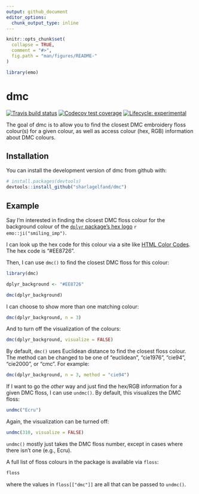 ```yaml
---
output: github_document
editor_options: 
  chunk_output_type: inline
---
```


<!-- README.md is generated from README.Rmd. Please edit that file -->

```r
knitr::opts_chunk$set(
  collapse = TRUE,
  comment = "#>",
  fig.path = "man/figures/README-"
)

library(emo)
```

# dmc

<!-- badges: start -->
[![Travis build status](https://travis-ci.org/sharlagelfand/dmc.svg?branch=master)](https://travis-ci.org/sharlagelfand/dmc)
[![Codecov test coverage](https://codecov.io/gh/sharlagelfand/dmc/branch/master/graph/badge.svg)](https://codecov.io/gh/sharlagelfand/dmc?branch=master)
[![Lifecycle: experimental](https://img.shields.io/badge/lifecycle-experimental-orange.svg)](https://www.tidyverse.org/lifecycle/#experimental)
<!-- badges: end -->

The goal of dmc is to allow you to find the closest DMC embroidery floss colour(s) for a given colour, as well as access colour (hex, RGB) information about DMC colours.

## Installation

You can install the development version of dmc from github with:

``` r
# install.packages(devtools)
devtools::install_github("sharlagelfand/dmc")
```

## Example

Say I'm interested in finding the closest DMC floss colour for the background colour of the [`dplyr` package's hex logo](https://github.com/tidyverse/dplyr/blob/master/man/figures/logo.png) `r emo::ji("smiling_imp")`.

I can look up the hex code for this colour via a site like [HTML Color Codes](https://html-colour-codes.info/colours-from-image/). The hex code is "#EE8726".

Then, I can use `dmc()` to find the closest DMC floss for this colour:

```r
library(dmc)

dplyr_background <- "#EE8726"

dmc(dplyr_background)
```

I can choose to show more than one matching colour:

```r
dmc(dplyr_background, n = 3)
```

And to turn off the visualization of the colours:

```r
dmc(dplyr_background, visualize = FALSE)
```

By default, `dmc()` uses Euclidean distance to find the closest floss colour. The method can be changed to be one of "euclidean", "cie1976", "cie94", "cie2000", or "cmc". For example:

```r
dmc(dplyr_background, n = 3, method = "cie94")
```

If I want to go the *other* way and just find the hex/RGB information for a given DMC floss, I can use `undmc()`. By default, this visualizes the DMC floss:

```r
undmc("Ecru")
```

Again, the visualization can be turned off:

```r
undmc(310, visualize = FALSE)
```

`undmc()` mostly just takes the DMC floss number, except in cases where there isn't one (e.g., Ecru).

A full list of floss colours in the package is available via `floss`:

```r
floss
```

where the values in `floss[["dmc"]]` are all that can be passed to `undmc()`.
